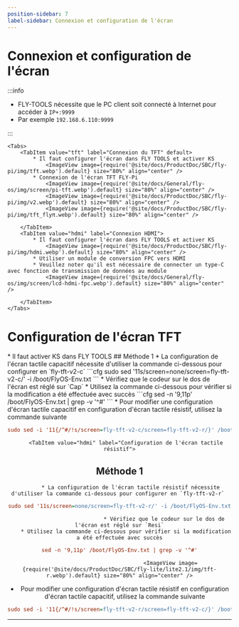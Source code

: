 ```yaml
---
position-sidebar: 7
label-sidebar: Connexion et configuration de l'écran
---
```





# Connexion et configuration de l'écran

:::info

* FLY-TOOLS nécessite que le PC client soit connecté à Internet pour accéder à `IP+:9999`
* Par exemple `192.168.6.110:9999`

:::


    <Tabs>
        <TabItem value="tft" label="Connexion du TFT" default>
            * Il faut configurer l'écran dans FLY TOOLS et activer KS
                <ImageView image={require('@site/docs/ProductDoc/SBC/fly-pi/img/tft.webp').default} size="80%" align="center" />
            * Connexion de l'écran TFT FLY-Pi
                <ImageView image={require('@site/docs/General/fly-os/img/screen/pi-tft.webp').default} size="80%" align="center" />
                <ImageView image={require('@site/docs/ProductDoc/SBC/fly-pi/img/v2.webp').default} size="80%" align="center" />
                <ImageView image={require('@site/docs/ProductDoc/SBC/fly-pi/img/tft_flyπ.webp').default} size="80%" align="center" />

        </TabItem>
        <TabItem value="hdmi" label="Connexion HDMI">
            * Il faut configurer l'écran dans FLY TOOLS et activer KS
                <ImageView image={require('@site/docs/ProductDoc/SBC/fly-pi/img/hdmi.webp').default} size="80%" align="center" />               
            * Utiliser un module de conversion FPC vers HDMI
            * Veuillez noter qu'il est nécessaire de connecter un type-C avec fonction de transmission de données au module
                <ImageView image={require('@site/docs/General/fly-os/img/screen/lcd-hdmi-fpc.webp').default} size="80%" align="center" />

        </TabItem>
    </Tabs>

# Configuration de l'écran TFT

<Tabs>
    <TabItem value="tft" label="Écran TFT" default>
        * Il faut activer KS dans FLY TOOLS
            <ImageView image={require('@site/docs/ProductDoc/SBC/fly-lite/lite2.1/img/ks.webp').default} size="80%" align="center" />
        <Tabs>
    <TabItem value="tft" label="Configuration de l'écran tactile capacitif" default>
## Méthode 1    
         * La configuration de l'écran tactile capacitif nécessite d'utiliser la commande ci-dessous pour configurer en `fly-tft-v2-c`
```cfg
sudo sed '11s/screen=none/screen=fly-tft-v2-c/' -i /boot/FlyOS-Env.txt
```
         * Vérifiez que le codeur sur le dos de l'écran est réglé sur `Cap`
    * Utilisez la commande ci-dessous pour vérifier si la modification a été effectuée avec succès
```cfg
sed -n '9,11p' /boot/FlyOS-Env.txt | grep -v '^#'
```
        <ImageView image={require('@site/docs/ProductDoc/SBC/fly-lite/lite2.1/img/tft-c.webp').default} size="80%" align="center" />
 * Pour modifier une configuration d'écran tactile capacitif en configuration d'écran tactile résistif, utilisez la commande suivante

```cfg
sudo sed -i '11{/^#/!s/screen=fly-tft-v2-c/screen=fly-tft-v2-r/}' /boot/FlyOS-Env.txt
``` 
</TabItem>

        <TabItem value="hdmi" label="Configuration de l'écran tactile résistif">
## Méthode 1        
           * La configuration de l'écran tactile résistif nécessite d'utiliser la commande ci-dessous pour configurer en `fly-tft-v2-r` 
```cfg
sudo sed '11s/screen=none/screen=fly-tft-v2-r/' -i /boot/FlyOS-Env.txt
```
                                * Vérifiez que le codeur sur le dos de l'écran est réglé sur `Resi`
        * Utilisez la commande ci-dessous pour vérifier si la modification a été effectuée avec succès
```cfg
sed -n '9,11p' /boot/FlyOS-Env.txt | grep -v '^#'
```
                                    <ImageView image={require('@site/docs/ProductDoc/SBC/fly-lite/lite2.1/img/tft-r.webp').default} size="80%" align="center" />
 * Pour modifier une configuration d'écran tactile résistif en configuration d'écran tactile capacitif, utilisez la commande suivante

```cfg
sudo sed -i '11{/^#/!s/screen=fly-tft-v2-r/screen=fly-tft-v2-c/}' /boot/FlyOS-Env.txt
```
</TabItem>
</Tabs>    
</TabItem>
</Tabs>

----